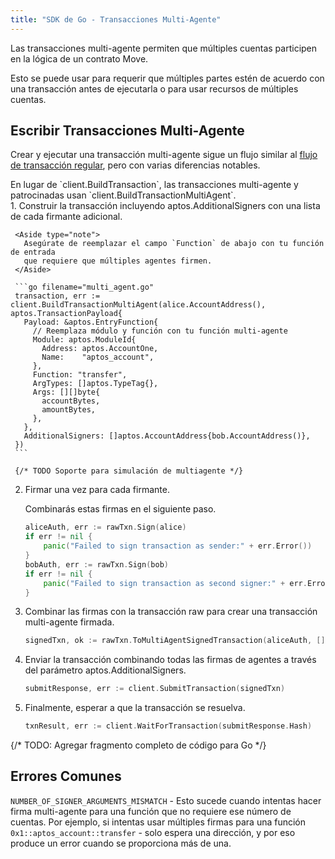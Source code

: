```yaml
---
title: "SDK de Go - Transacciones Multi-Agente"
---
```



Las transacciones multi-agente permiten que múltiples cuentas participen en la lógica de
un contrato Move.

Esto se puede usar para requerir que múltiples partes estén de acuerdo con una transacción antes de
ejecutarla o para usar recursos de múltiples cuentas.

## Escribir Transacciones Multi-Agente

Crear y ejecutar una transacción multi-agente sigue un flujo similar al
[flujo de transacción regular](/es/build/sdks/go-sdk/building-transactions), pero con varias
diferencias notables.

<Aside type="note">
  En lugar de `client.BuildTransaction`, las transacciones multi-agente y patrocinadas
  usan `client.BuildTransactionMultiAgent`.
</Aside>

<Steps>
  1. Construir la transacción incluyendo aptos.AdditionalSigners con una lista de cada firmante adicional.

     <Aside type="note">
       Asegúrate de reemplazar el campo `Function` de abajo con tu función de entrada
       que requiere que múltiples agentes firmen.
     </Aside>

     ```go filename="multi_agent.go"
     transaction, err := client.BuildTransactionMultiAgent(alice.AccountAddress(), aptos.TransactionPayload{
       Payload: &aptos.EntryFunction{
         // Reemplaza módulo y función con tu función multi-agente
         Module: aptos.ModuleId{
           Address: aptos.AccountOne,
           Name:    "aptos_account",
         },
         Function: "transfer",
         ArgTypes: []aptos.TypeTag{},
         Args: [][]byte{
           accountBytes,
           amountBytes,
         },
       },
       AdditionalSigners: []aptos.AccountAddress{bob.AccountAddress()},
     })
     ```

     {/* TODO Soporte para simulación de multiagente */}

  2. Firmar una vez para cada firmante.

     Combinarás estas firmas en el siguiente paso.

     ```go filename="multi_agent.go"
     aliceAuth, err := rawTxn.Sign(alice)
     if err != nil {
         panic("Failed to sign transaction as sender:" + err.Error())
     }
     bobAuth, err := rawTxn.Sign(bob)
     if err != nil {
         panic("Failed to sign transaction as second signer:" + err.Error())
     }
     ```

  3. Combinar las firmas con la transacción raw para crear una transacción multi-agente firmada.

     ```go filename="multi_agent.go"
     signedTxn, ok := rawTxn.ToMultiAgentSignedTransaction(aliceAuth, []crypto.AccountAuthenticator{bobAuth})
     ```

  4. Enviar la transacción combinando todas las firmas de agentes a través del parámetro aptos.AdditionalSigners.

     ```go filename="multi_agent.go"
     submitResponse, err := client.SubmitTransaction(signedTxn)
     ```

  5. Finalmente, esperar a que la transacción se resuelva.

     ```go filename="multi_agent.go"
     txnResult, err := client.WaitForTransaction(submitResponse.Hash)
     ```
</Steps>

{/* TODO: Agregar fragmento completo de código para Go */}

## Errores Comunes

`NUMBER_OF_SIGNER_ARGUMENTS_MISMATCH` - Esto sucede cuando intentas
hacer firma multi-agente para una función que no requiere ese número de
cuentas. Por ejemplo, si intentas usar múltiples firmas para una
función `0x1::aptos_account::transfer` - solo espera una dirección, y por eso
produce un error cuando se proporciona más de una.

